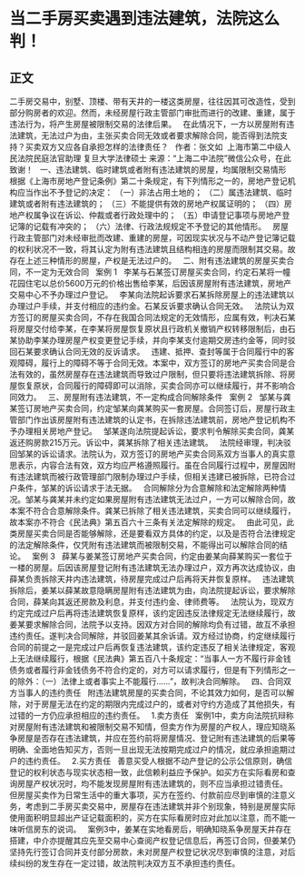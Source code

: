 # 当二手房买卖遇到违法建筑，法院这么判！
## 正文
二手房交易中，别墅、顶楼、带有天井的一楼这类房屋，往往因其可改造性，受到部分购房者的欢迎。然而，未经房屋行政主管部门审批而进行的改建、重建，属于违法行为，将产生房屋被限制交易的法律后果。
 
在此情况下，一方以房屋附有违法建筑，无法过户为由，主张买卖合同无效或者要求解除合同，能否得到法院支持？买卖双方又应各自承担怎样的法律责任？
 
作者：张文如 
上海市第二中级人民法院民庭法官助理
复旦大学法律硕士
来源：“上海二中法院”微信公众号，在此致谢！
 
一、违法建筑、临时建筑或者附有违法建筑的房屋，均属限制交易情形
 
根据《上海市房地产登记条例》第二十条规定，有下列情形之一的，房地产登记机构应当作出不予登记的决定：
（一）非法占用土地的；
（二）属违法建筑、临时建筑或者附有违法建筑的；
（三）不能提供有效的房地产权属证明的；
（四）房地产权属争议在诉讼、仲裁或者行政处理中的；
（五）申请登记事项与房地产登记簿的记载有冲突的；
（六）法律、行政法规规定不予登记的其他情形。
 
房屋行政主管部门对未经审批而改建、重建的房屋，可因现实状况与不动产登记簿记载的权利状况不一致，将其认定为附有违法建筑且结构相连的房屋而限制其交易。故存在上述三种情形的房屋，产权是无法过户的。
 
二、附有违法建筑的房屋买卖合同，不一定为无效合同
 
案例 1
 
李某与石某签订房屋买卖合同，约定石某将一幢花园住宅以总价5600万元的价格出售给李某，后因该房屋附有违法建筑，房地产交易中心不予办理过户登记。
 
李某向法院起诉要求石某拆除房屋上的违法建筑以办理过户手续，并支付相应的违约金。石某反诉要求确认合同无效。
 
法院认为双方签订的房屋买卖合同，不存在我国合同法规定的无效情形，应属有效，判决石某将房屋交付给李某，在李某将房屋恢复原状且行政机关撤销产权转移限制后，由石某协助李某办理房屋产权变更登记手续，并向李某支付逾期交房违约金等，同时驳回石某要求确认合同无效的反诉请求。
 
违建、抵押、查封等属于合同履行中的客观障碍，履行上的障碍不等于合同无效。本案中，双方签订的房地产买卖合同是合法有效的，虽然房屋存在违法建筑而导致过户限制，但只要将违法建筑拆除、将房屋恢复原状，合同履行的障碍即可以消除，买卖合同亦可以继续履行，并不影响合同效力。
 
三、房屋附有违法建筑，不一定构成合同解除条件
 
案例 2
 
邹某与龚某签订房地产买卖合同，约定邹某向龚某购买一套房屋。合同签订后，房屋行政主管部门作出该房屋附有违法建筑的认定书，在拆除违法建筑前，房地产登记机构不予办理相关房地产登记。
 
邹某遂向法院提起诉讼，要求判令解除买卖合同，龚某返还购房款215万元。诉讼中，龚某拆除了相关违法建筑。
 
法院经审理，判决驳回邹某的诉讼请求。法院认为，双方签订的房地产买卖合同系双方当事人的真实意思表示，内容合法有效，双方均应严格遵照履行。虽在合同履行过程中，房屋因附有违法建筑而被行政管理部门限制办理过户手续，但相关违建已被拆除，已符合过户条件，邹某的诉讼请求于法无据。
 
合同解除分为合意解除和法定解除两种情况。邹某与龚某并未约定如果房屋附有违法建筑无法过户，一方可以解除合同，故本案不符合合意解除条件。龚某已拆除了相关违法建筑，买卖合同可以继续履行，故本案亦不符合《民法典》第五百六十三条有关法定解除的规定。
 
由此可见，此类房屋买卖合同是否能够解除，还是要看双方具体的约定，以及是否符合法律规定的法定解除条件，仅凭附有违法建筑而被限制交易，不能得出可以解除合同的结论。
 
案例 3
 
薛某与姜某签订房地产买卖合同，约定由姜某向薛某购买一套位于一楼的房屋。后因该房屋登记附有违法建筑无法办理过户，双方再次达成协议，由薛某负责拆除天井内违法建筑，待房屋完成过户后再将天井恢复原样。
 
违法建筑拆除后，姜某以薛某故意隐瞒房屋附有违法建筑为由，向法院提起诉讼，要求解除合同，薛某向其返还房款及利息，并支付违约金、律师费等。
 
法院认为，现双方约定完成过户后再将违法建筑恢复原样，该约定因违反法律规定无法继续履行，故姜某要求解除合同，法院予以支持。因双方对合同的解除均负有过错，故互不承担违约责任。遂判决合同解除，并驳回姜某其余诉请。双方经过协商，约定继续履行合同的前提之一是完成过户后再恢复违法建筑，该约定违反了相关法律规定，客观上无法继续履行，根据《民法典》第五百八十条规定：“当事人一方不履行非金钱债务或者履行非金钱债务不符合约定的，对方可以请求履行，但是有下列情形之一的除外：（一）法律上或者事实上不能履行……”，故判决合同解除。
 
四、合同双方当事人的违约责任
 
附违法建筑房屋的买卖合同，不论其效力如何，是否可以解除，对于房屋无法在约定的期限内完成过户的，或者对守约方造成了其他损失，有过错的一方仍应承担相应的违约责任。
 
1.卖方责任
 
案例1中，卖方向法院抗辩称对房屋附有违法建筑和被限制交易不知情，但卖方作为房屋的产权人，理应知晓系争房屋是否存在违法建筑，并应在签约前将房屋情况、登记附有违法建筑的后果等明确、全面地告知买方，否则一旦出现无法按期完成过户的情况，就应承担逾期过户的违约责任。
 
2.买方责任
 
善意买受人根据不动产登记的公示公信原则，确信登记的权利状态与现实状态相一致，此信赖利益应予保护。如买方在实际看房和查询房屋产权状况时，均不能发现房屋附有违法建筑的，则不应当承担过错责任。
 
但房屋买卖作为日常生活中的重大事项，买方在签约、付款前应尽到审慎的注意义务，考虑到二手房买卖交易中，房屋存在违法建筑并非个别现象，特别是房屋实际使用面积明显超出产证记载面积的，买方在实际看房时应对此加以注意，而不能一味听信房东的说词。
 
案例3中，姜某在实地看房后，明确知晓系争房屋天井存在搭建，中介亦提醒其应先至交易中心查阅产权登记信息后，再签订合同，但姜某仍坚持先行签订合同并支付部分房款，未对房屋产权登记状况尽到审慎的注意，对后续纠纷的发生存在一定过错，故法院判决双方互不承担违约责任。
 
